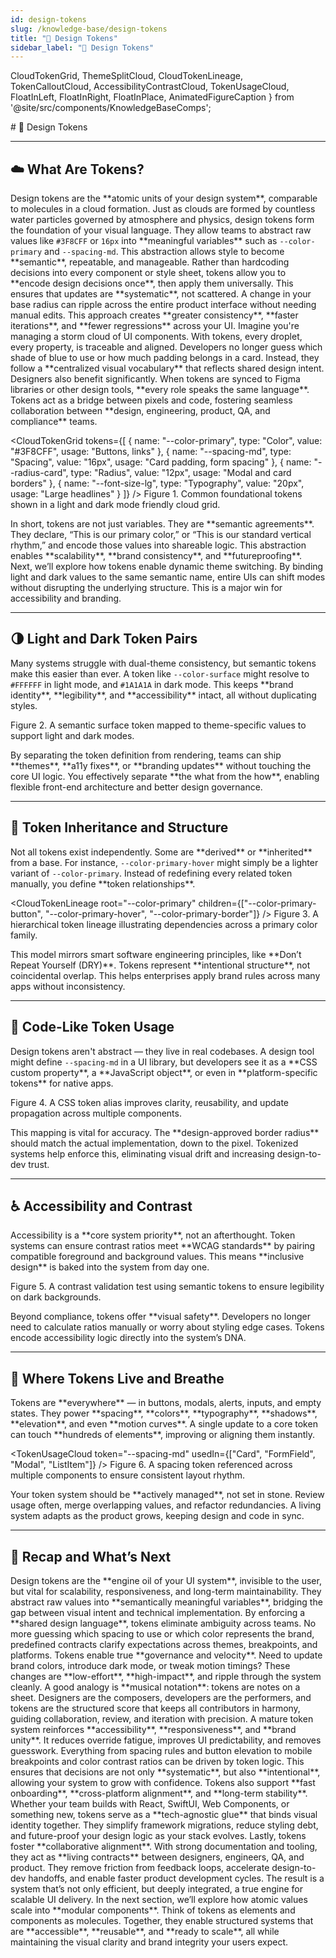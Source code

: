 ```yaml
---
id: design-tokens
slug: /knowledge-base/design-tokens
title: "🎨 Design Tokens"
sidebar_label: "🎨 Design Tokens"
---
```


  CloudTokenGrid,
  ThemeSplitCloud,
  CloudTokenLineage,
  TokenCalloutCloud,
  AccessibilityContrastCloud,
  TokenUsageCloud,
  FloatInLeft,
  FloatInRight,
  FloatInPlace,
  AnimatedFigureCaption
} from '@site/src/components/KnowledgeBaseComps';

<FloatInPlace>
# 🎨 Design Tokens
</FloatInPlace>

---

## ☁️ What Are Tokens?

<FloatInLeft>
Design tokens are the **atomic units of your design system**, comparable to molecules in a cloud formation. Just as clouds are formed by countless water particles governed by atmosphere and physics, design tokens form the foundation of your visual language. They allow teams to abstract raw values like <code>#3F8CFF</code> or <code>16px</code> into **meaningful variables** such as <code>--color-primary</code> and <code>--spacing-md</code>. This abstraction allows style to become **semantic**, repeatable, and manageable.
</FloatInLeft>

<FloatInRight>
Rather than hardcoding decisions into every component or style sheet, tokens allow you to **encode design decisions once**, then apply them universally. This ensures that updates are **systematic**, not scattered. A change in your base radius can ripple across the entire product interface without needing manual edits. This approach creates **greater consistency**, **faster iterations**, and **fewer regressions** across your UI.
</FloatInRight>

<FloatInLeft>
Imagine you're managing a storm cloud of UI components. With tokens, every droplet, every property, is traceable and aligned. Developers no longer guess which shade of blue to use or how much padding belongs in a card. Instead, they follow a **centralized visual vocabulary** that reflects shared design intent.
</FloatInLeft>

<FloatInRight>
Designers also benefit significantly. When tokens are synced to Figma libraries or other design tools, **every role speaks the same language**. Tokens act as a bridge between pixels and code, fostering seamless collaboration between **design, engineering, product, QA, and compliance** teams.
</FloatInRight>

<CloudTokenGrid
  tokens={[
    { name: "--color-primary", type: "Color", value: "#3F8CFF", usage: "Buttons, links" },
    { name: "--spacing-md", type: "Spacing", value: "16px", usage: "Card padding, form spacing" },
    { name: "--radius-card", type: "Radius", value: "12px", usage: "Modal and card borders" },
    { name: "--font-size-lg", type: "Typography", value: "20px", usage: "Large headlines" }
  ]}
/>
<AnimatedFigureCaption>Figure 1. Common foundational tokens shown in a light and dark mode friendly cloud grid.</AnimatedFigureCaption>

<FloatInLeft>
In short, tokens are not just variables. They are **semantic agreements**. They declare, “This is our primary color,” or “This is our standard vertical rhythm,” and encode those values into shareable logic. This abstraction enables **scalability**, **brand consistency**, and **futureproofing**.
</FloatInLeft>

<FloatInRight>
Next, we’ll explore how tokens enable dynamic theme switching. By binding light and dark values to the same semantic name, entire UIs can shift modes without disrupting the underlying structure. This is a major win for accessibility and branding.
</FloatInRight>

---

## 🌗 Light and Dark Token Pairs

<FloatInLeft>
Many systems struggle with dual-theme consistency, but semantic tokens make this easier than ever. A token like <code>--color-surface</code> might resolve to <code>#FFFFFF</code> in light mode, and <code>#1A1A1A</code> in dark mode. This keeps **brand identity**, **legibility**, and **accessibility** intact, all without duplicating styles.
</FloatInLeft>

<ThemeSplitCloud
  lightLabel="Light Mode"
  darkLabel="Dark Mode"
  tokenName="--color-surface"
  lightValue="#FFFFFF"
  darkValue="#1A1A1A"
/>
<AnimatedFigureCaption>Figure 2. A semantic surface token mapped to theme-specific values to support light and dark modes.</AnimatedFigureCaption>

<FloatInRight>
By separating the token definition from rendering, teams can ship **themes**, **a11y fixes**, or **branding updates** without touching the core UI logic. You effectively separate **the what from the how**, enabling flexible front-end architecture and better design governance.
</FloatInRight>

---

## 🌿 Token Inheritance and Structure

<FloatInRight>
Not all tokens exist independently. Some are **derived** or **inherited** from a base. For instance, <code>--color-primary-hover</code> might simply be a lighter variant of <code>--color-primary</code>. Instead of redefining every related token manually, you define **token relationships**.
</FloatInRight>

<CloudTokenLineage
  root="--color-primary"
  children={["--color-primary-button", "--color-primary-hover", "--color-primary-border"]}
/>
<AnimatedFigureCaption>Figure 3. A hierarchical token lineage illustrating dependencies across a primary color family.</AnimatedFigureCaption>

<FloatInLeft>
This model mirrors smart software engineering principles, like **Don’t Repeat Yourself (DRY)**. Tokens represent **intentional structure**, not coincidental overlap. This helps enterprises apply brand rules across many apps without inconsistency.
</FloatInLeft>

---

## 💬 Code-Like Token Usage

<FloatInLeft>
Design tokens aren't abstract — they live in real codebases. A design tool might define <code>--spacing-md</code> in a UI library, but developers see it as a **CSS custom property**, a **JavaScript object**, or even in **platform-specific tokens** for native apps.
</FloatInLeft>

<TokenCalloutCloud
  token="--radius-card"
  value="12px"
  alias="--radius-base"
  note="Used for modal, dropdown, and card corners"
/>
<AnimatedFigureCaption>Figure 4. A CSS token alias improves clarity, reusability, and update propagation across multiple components.</AnimatedFigureCaption>

<FloatInRight>
This mapping is vital for accuracy. The **design-approved border radius** should match the actual implementation, down to the pixel. Tokenized systems help enforce this, eliminating visual drift and increasing design-to-dev trust.
</FloatInRight>

---

## ♿ Accessibility and Contrast

<FloatInRight>
Accessibility is a **core system priority**, not an afterthought. Token systems can ensure contrast ratios meet **WCAG standards** by pairing compatible foreground and background values. This means **inclusive design** is baked into the system from day one.
</FloatInRight>

<AccessibilityContrastCloud
  backgroundColor="#1A1A1A"
  textColor="#FFFFFF"
  pass={true}
/>
<AnimatedFigureCaption>Figure 5. A contrast validation test using semantic tokens to ensure legibility on dark backgrounds.</AnimatedFigureCaption>

<FloatInLeft>
Beyond compliance, tokens offer **visual safety**. Developers no longer need to calculate ratios manually or worry about styling edge cases. Tokens encode accessibility logic directly into the system’s DNA.
</FloatInLeft>

---

## 🧭 Where Tokens Live and Breathe

<FloatInLeft>
Tokens are **everywhere** — in buttons, modals, alerts, inputs, and empty states. They power **spacing**, **colors**, **typography**, **shadows**, **elevation**, and even **motion curves**. A single update to a core token can touch **hundreds of elements**, improving or aligning them instantly.
</FloatInLeft>

<TokenUsageCloud
  token="--spacing-md"
  usedIn={["Card", "FormField", "Modal", "ListItem"]}
/>
<AnimatedFigureCaption>Figure 6. A spacing token referenced across multiple components to ensure consistent layout rhythm.</AnimatedFigureCaption>

<FloatInRight>
Your token system should be **actively managed**, not set in stone. Review usage often, merge overlapping values, and refactor redundancies. A living system adapts as the product grows, keeping design and code in sync.
</FloatInRight>

---

## 📘 Recap and What’s Next

<FloatInLeft>
Design tokens are the **engine oil of your UI system**, invisible to the user, but vital for scalability, responsiveness, and long-term maintainability. They abstract raw values into **semantically meaningful variables**, bridging the gap between visual intent and technical implementation. By enforcing a **shared design language**, tokens eliminate ambiguity across teams. No more guessing which spacing to use or which color represents the brand, predefined contracts clarify expectations across themes, breakpoints, and platforms.
</FloatInLeft>

<FloatInRight>
Tokens enable true **governance and velocity**. Need to update brand colors, introduce dark mode, or tweak motion timings? These changes are **low-effort**, **high-impact**, and ripple through the system cleanly. A good analogy is **musical notation**: tokens are notes on a sheet. Designers are the composers, developers are the performers, and tokens are the structured score that keeps all contributors in harmony, guiding collaboration, review, and iteration with precision.
</FloatInRight>

<FloatInLeft>
A mature token system reinforces **accessibility**, **responsiveness**, and **brand unity**. It reduces override fatigue, improves UI predictability, and removes guesswork. Everything from spacing rules and button elevation to mobile breakpoints and color contrast ratios can be driven by token logic. This ensures that decisions are not only **systematic**, but also **intentional**, allowing your system to grow with confidence.
</FloatInLeft>

<FloatInRight>
Tokens also support **fast onboarding**, **cross-platform alignment**, and **long-term stability**. Whether your team builds with React, SwiftUI, Web Components, or something new, tokens serve as a **tech-agnostic glue** that binds visual identity together. They simplify framework migrations, reduce styling debt, and future-proof your design logic as your stack evolves.
</FloatInRight>

<FloatInLeft>
Lastly, tokens foster **collaborative alignment**. With strong documentation and tooling, they act as **living contracts** between designers, engineers, QA, and product. They remove friction from feedback loops, accelerate design-to-dev handoffs, and enable faster product development cycles. The result is a system that’s not only efficient, but deeply integrated, a true engine for scalable UI delivery.
</FloatInLeft>

<FloatInLeft>
In the next section, we’ll explore how atomic values scale into **modular components**. Think of tokens as elements and components as molecules. Together, they enable structured systems that are **accessible**, **reusable**, and **ready to scale**, all while maintaining the visual clarity and brand integrity your users expect.
</FloatInLeft>
